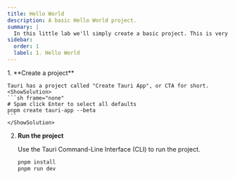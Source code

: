 ```yaml
---
title: Hello World
description: A basic Hello World project.
summary: |
  In this little lab we'll simply create a basic project. This is very useful if you ever have to sanity check your development environment, I often follow these steps to see if user reports that Tauri is broken are true, or to quickly toss together some code for someone in a framework agnostic manner.
sidebar:
  order: 1
  label: 1. Hello World
---
```



<Steps>
1. **Create a project**

    Tauri has a project called "Create Tauri App", or CTA for short.
    <ShowSolution>
    ```sh frame="none"
    # Spam click Enter to select all defaults
    pnpm create tauri-app --beta
    ```
    </ShowSolution>
2. **Run the project**

    Use the Tauri Command-Line Interface (CLI) to run the project.
    <ShowSolution>
    ```sh frame="none"
    pnpm install
    pnpm run dev
    ```
    </ShowSolution>
</Steps>
